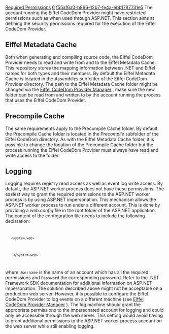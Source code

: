 [[Property:title|Required Permissions]]
[[Property:weight|6]]
[[Property:uuid|f55af6a0-b896-12b7-fe4a-ebb1787731e5]]
The account running the Eiffel CodeDom Provider might have restricted permissions such as when used through ASP.NET. This section aims at defining the security permissions required for the execution of the Eiffel CodeDom Provider. 
==Eiffel Metadata Cache==
Both when generating and compiling source code, the Eiffel CodeDom Provider needs to read and write from and to the Eiffel Metadata Cache. This repository stores the mapping information between .NET and Eiffel names for both types and their members. By default the Eiffel Metadata Cache is located in the ''Assemblies'' subfolder of the Eiffel CodeDom Provider directory. 
{{note| '''Note:''' The Eiffel for ASP.NET installation program will grant read and write access to the Eiffel Metadata Cache folder for the ''ASPNET'' (default ASP.NET worker process account on Windows XP Professional) and the ''IIS_WPG'' (default ASP.NET worker process account on Windows Server 2003) accounts. }}
The path to the Eiffel Metadata Cache folder might be changed via the [[Eiffel CodeDom Provider Manager|Eiffel CodeDom Provider Manager]] , make sure the new folder can be read from and written to by the account running the process that uses the Eiffel CodeDom Provider. 
==Precompile Cache==
The same requirements apply to the Precompile Cache folder. By default the Precompile Cache folder is located in the ''Precompile'' subfolder of the Eiffel CodeDom directory. 
{{note| '''Note:''' The Eiffel for ASP.NET installation program will grant read and write access to the Precompile Cache folder for the ''ASPNET'' (default ASP.NET worker process account on Windows XP Professional) and the ''IIS_WPG'' (default ASP.NET worker process account on Windows Server 2003) accounts. }}
As with the Eiffel Metadata Cache folder, it is possible to change the location of the Precompile Cache folder but the process running the Eiffel CodeDom Provider must always have read and write access to the folder. 
==Logging==
Logging requires registry read access as well as event log write access. By default, the ASP.NET worker process does not have these permissions. The easiest way to grant the required permissions to the ASP.NET worker process is by using ASP.NET impersonation. This mechanism allows the ASP.NET worker process to run under a different account. This is done by providing a ''web.config'' file in the root folder of the ASP.NET application. The content of the configuration file needs to include the following declaration: 
<code>
<configuration>
    <system.web>
        <identity impersonate="true" userName="Username" password="Password"/>
     </system.web>
</configuration></code>
where <code>Username</code> is the name of an account which has all the required permissions and <code>Password</code> the corresponding password. Refer to the .NET Framework SDK documentation for additional information on ASP.NET impersonation. 
The solution described above might not be acceptable on a production web server. However, it is possible to configure the Eiffel CodeDom Provider to log events on a different machine (see [[Eiffel CodeDom Provider Manager|Eiffel CodeDom Provider Manager]] ). The log machine should grant the appropriate permissions to the impersonated account for logging and could only be accessible through the web server. This setting would avoid having to grant additional permissions to the ASP.NET worker process account on the web server while still enabling logging. 




